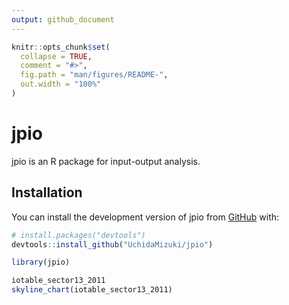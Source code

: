 ```yaml
---
output: github_document
---
```


<!-- README.md is generated from README.Rmd. Please edit that file -->

```r
knitr::opts_chunk$set(
  collapse = TRUE,
  comment = "#>",
  fig.path = "man/figures/README-",
  out.width = "100%"
)
```

# jpio

<!-- badges: start -->
<!-- badges: end -->

jpio is an R package for input-output analysis.

## Installation

You can install the development version of jpio from [GitHub](https://github.com/) with:

``` r
# install.packages("devtools")
devtools::install_github("UchidaMizuki/jpio")
```

```r
library(jpio)

iotable_sector13_2011
skyline_chart(iotable_sector13_2011)
```
